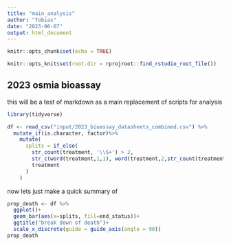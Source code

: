 ```yaml
---
title: "main_analysis"
author: "Tobias"
date: "2023-06-07"
output: html_document
---
```


```r
knitr::opts_chunk$set(echo = TRUE)

knitr::opts_knit$set(root.dir = rprojroot::find_rstudio_root_file())

```

## 2023 osmia bioassay 

this will be a test of markdown as a main replacement of scripts for analysis

```r

library(tidyverse)

df <- read_csv("input/2023_bioassay_datasheets_combined.csv") %>%
  mutate_if(is.character, factor)%>%
    mutate(
      splits = if_else(
        str_count(treatment, '\\S+') > 2,
        str_c(word(treatment,1,1), word(treatment,2,str_count(treatment,'\\S+')), sep = '\n'),
        treatment
      )
    )


```


now lets just make a quick summary of 
``` r

prop_death <- df %>%
  ggplot()+
  geom_bar(aes(x=splits, fill=end_status))+
  ggtitle("break down of death")+
  scale_x_discrete(guide = guide_axis(angle = 90))
prop_death


```